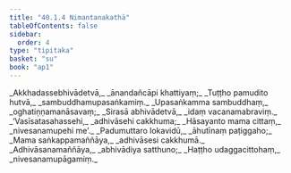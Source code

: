 ```yaml
---
title: "40.1.4 Nimantanakathā"
tableOfContents: false
sidebar:
  order: 4
type: "tipitaka"
basket: "su"
book: "ap1"
---
```



<DynamicBreadcrumb />

<Division number="50" book="ap1" bookNo="20" page="355">

<Paragraph number="4347" type="verses" book="ap1">
_Akkhadassebhivādetvā,_  
_ānandañcāpi khattiyaṃ;_  
_Tuṭṭho pamudito hutvā,_  
_sambuddhamupasaṅkamiṃ._  

</Paragraph>

</Division>
<Division number="51" book="ap1" bookNo="20" page="355">

<Paragraph number="4348" type="verses" book="ap1">
_Upasaṅkamma sambuddhaṃ,_  
_oghatiṇṇamanāsavaṃ;_  
_Sirasā abhivādetvā,_  
_idaṃ vacanamabraviṃ._  

</Paragraph>

</Division>
<Division number="52" book="ap1" bookNo="20" page="355">

<Paragraph number="4349" type="verses" book="ap1">
_‘Vasīsatasahassehi,_  
_adhivāsehi cakkhuma;_  
_Hāsayanto mama cittaṃ,_  
_nivesanamupehi me’._  

</Paragraph>

</Division>
<Division number="53" book="ap1" bookNo="20" page="355">

<Paragraph number="4350" type="verses" book="ap1">
_Padumuttaro lokavidū,_  
_āhutīnaṃ paṭiggaho;_  
_Mama saṅkappamaññāya,_  
_adhivāsesi cakkhumā._  

</Paragraph>

</Division>
<Division number="54" book="ap1" bookNo="20" page="355">

<Paragraph number="4351" type="verses" book="ap1">
_Adhivāsanamaññāya,_  
_abhivādiya satthuno;_  
_Haṭṭho udaggacittohaṃ,_  
_nivesanamupāgamiṃ._
</Paragraph>
</Division>